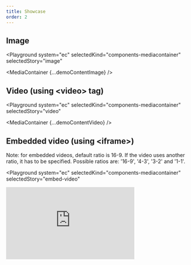 ```yaml
---
title: Showcase
order: 2
---
```




## Image

<Playground
  system="ec"
  selectedKind="components-mediacontainer"
  selectedStory="image"
>
  <MediaContainer {...demoContentImage} />
</Playground>

## Video (using &lt;video&gt; tag)

<Playground
  system="ec"
  selectedKind="components-mediacontainer"
  selectedStory="video"
>
  <MediaContainer {...demoContentVideo} />
</Playground>

## Embedded video (using &lt;iframe&gt;)

Note: for embedded videos, default ratio is 16-9. If the video uses another ratio, it has to be specified.
Possible ratios are: '16-9', '4-3', '3-2' and '1-1'.

<Playground
  system="ec"
  selectedKind="components-mediacontainer"
  selectedStory="embed-video"
>
  <MediaContainer description={demoContentVideo.description}>
    <iframe
      title="New digital strategy"
      width="350"
      height="197"
      src="https://www.youtube.com/embed/fgi-GSCB6ho"
      frameBorder="0"
      allow="accelerometer; autoplay; encrypted-media; gyroscope; picture-in-picture"
      allowFullScreen
    />
  </MediaContainer>
</Playground>
